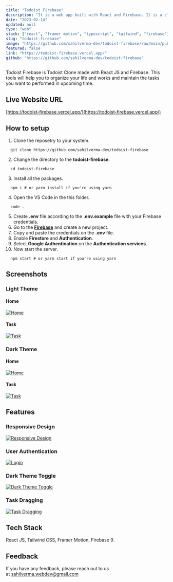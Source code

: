 ```yaml
---
title: "Todoist Firebase"
description: "It is a web app built with React and Firebase. It is a clone of Todoist app. It is a web app built with React and Firebase. It is a clone of Todoist app."
date: "2023-02-14"
updated: null
type: "web"
stack: ["react", "framer motion", "typescript", "tailwind", "firebase"]
slug: "todoist-firebase"
image: "https://github.com/sahilverma-dev/todoist-firebase/raw/main/public/images/open-graph.png?raw=true"
featured: false
link: "https://todoist-firebase.vercel.app/"
github: "https://github.com/sahilverma-dev/todoist-firebase"
---
```


Todoist Firebase is Todoist Clone made with React JS and Firebase. This tools will help you to organize your life and works and maintain the tasks you want to performed in upcoming time.

## Live Website URL

[https://todoist-firebase.vercel.app/](https://todoist-firebase.vercel.app/)

## How to setup

1. Clone the reposetry to your system.

```shell
  git clone https://github.com/sahilverma-dev/todoist-firebase
```

2. Change the directory to the **todoist-firebase**.

```shell
  cd todoist-firebase
```

3. Install all the packages.

```shell
  npm i # or yarn install if you're using yarn
```

4. Open the VS Code in the this folder.

```shell
  code .
```

5. Create **.env** file according to the **.env.example** file with your Firebase credentials.
6. Go to the **[Firebase](https://firebase.google.com/)** and create a new project.
7. Copy and paste the credentials on the **.env** file.
8. Enable **Firestore** and **Authentication**.
9. Select **Google Authentication** on the **Authentication services**.
10. Now start the server.

```shell
  npm start # or yarn start if you're using yarn
```

## Screenshots

### Light Theme

#### Home

[![Home](https://github.com/sahilverma-dev/todoist-firebase/raw/main/screenshots/home-light.png)](https://github.com/sahilverma-dev/todoist-firebase/blob/main/screenshots/home-light.png)

#### Task

[![Task](https://github.com/sahilverma-dev/todoist-firebase/raw/main/screenshots/task-light.png)](https://github.com/sahilverma-dev/todoist-firebase/blob/main/screenshots/task-light.png)

### Dark Theme

#### Home

[![Home](https://github.com/sahilverma-dev/todoist-firebase/raw/main/screenshots/home-dark.png)](https://github.com/sahilverma-dev/todoist-firebase/blob/main/screenshots/home-dark.png)

#### Task

[![Task](https://github.com/sahilverma-dev/todoist-firebase/raw/main/screenshots/task-dark.png)](https://github.com/sahilverma-dev/todoist-firebase/blob/main/screenshots/task-dark.png)

## Features

### Responsive Design

[![Responsive Design](https://github.com/sahilverma-dev/todoist-firebase/raw/main/screenshots/resposive.png)](https://github.com/sahilverma-dev/todoist-firebase/blob/main/screenshots/resposive.png)

### User Authentication

[![Login](https://github.com/sahilverma-dev/todoist-firebase/raw/main/screenshots/login.png)](https://github.com/sahilverma-dev/todoist-firebase/blob/main/screenshots/login.png)

### Dark Theme Toggle

[![Dark Theme Toggle](https://github.com/sahilverma-dev/todoist-firebase/raw/main/screenshots/theme-toggle.gif)](https://github.com/sahilverma-dev/todoist-firebase/blob/main/screenshots/theme-toggle.gif)

### Task Dragging

[![Task Dragging](https://github.com/sahilverma-dev/todoist-firebase/raw/main/screenshots/task-drag.gif)](https://github.com/sahilverma-dev/todoist-firebase/blob/main/screenshots/task-drag.gif)

## Tech Stack

React JS, Tailwind CSS, Framer Motion, Firebase 9.

## Feedback

If you have any feedback, please reach out to us at [sahilverma.webdev@gmail.com](mailto:sahilverma.webdev@gmail.com)
